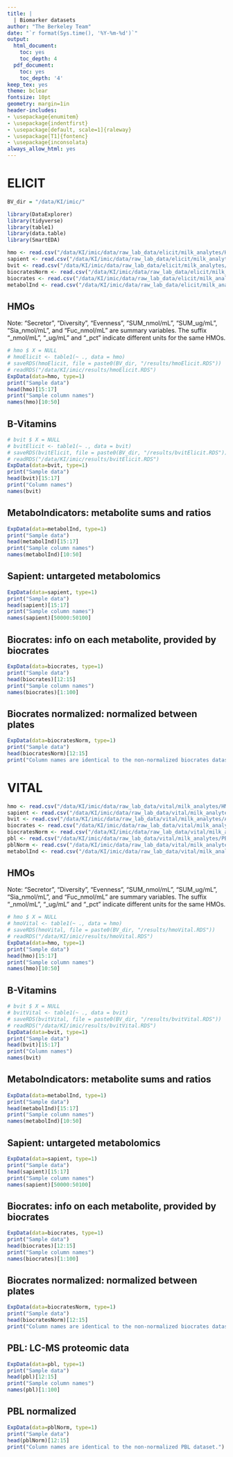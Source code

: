 ```yaml
---
title: |
  | Biomarker datasets
author: "The Berkeley Team"
date: "`r format(Sys.time(), '%Y-%m-%d')`"
output:
  html_document:
    toc: yes
    toc_depth: 4
  pdf_document:
    toc: yes
    toc_depth: '4'
keep_tex: yes
theme: bclear
fontsize: 10pt
geometry: margin=1in
header-includes:
- \usepackage{enumitem}
- \usepackage{indentfirst}
- \usepackage[default, scale=1]{raleway}
- \usepackage[T1]{fontenc}
- \usepackage{inconsolata}
always_allow_html: yes
---
```


# ELICIT
```r
BV_dir = "/data/KI/imic/"

library(DataExplorer)
library(tidyverse)
library(table1)
library(data.table)
library(SmartEDA)

hmo <- read.csv("/data/KI/imic/data/raw_lab_data/elicit/milk_analytes/HMO_ELICIT.csv")
sapient <- read.csv("/data/KI/imic/data/raw_lab_data/elicit/milk_analytes/Sapient_ELICIT.csv")
bvit <- read.csv("/data/KI/imic/data/raw_lab_data/elicit/milk_analytes/Allen_Bvit_ELICIT.csv")
biocratesNorm <- read.csv("/data/KI/imic/data/raw_lab_data/elicit/milk_analytes/Biocrates_ELICIT_Normalized_toALL_NS.csv")
biocrates <- read.csv("/data/KI/imic/data/raw_lab_data/elicit/milk_analytes/Biocrates_ELICIT_NOT_Normalized.csv")
metabolInd <- read.csv("/data/KI/imic/data/raw_lab_data/elicit/milk_analytes/MetaboIndicators/Biocrates_ELICIT_Normalized_MetaboINDICATOR.csv")
```

## HMOs
Note: “Secretor”, “Diversity”, “Evenness”, “SUM_nmol/mL”, “SUM_ug/mL”, “Sia_nmol/mL”, and “Fuc_nmol/mL” are summary variables. The suffix “_nmol/mL”, “_ug/mL” and “_pct” indicate different units for the same HMOs.
```r
# hmo $ X = NULL
# hmoElicit <- table1(~ ., data = hmo)
# saveRDS(hmoElicit, file = paste0(BV_dir, "/results/hmoElicit.RDS"))
# readRDS("/data/KI/imic/results/hmoElicit.RDS")
ExpData(data=hmo, type=1)
print("Sample data")
head(hmo)[15:17]
print("Sample column names")
names(hmo)[10:50]
```

## B-Vitamins
```r
# bvit $ X = NULL
# bvitElicit <- table1(~ ., data = bvit)
# saveRDS(bvitElicit, file = paste0(BV_dir, "/results/bvitElicit.RDS"))
# readRDS("/data/KI/imic/results/bvitElicit.RDS")
ExpData(data=bvit, type=1)
print("Sample data")
head(bvit)[15:17]
print("Column names")
names(bvit)
```

## MetaboIndicators: metabolite sums and ratios
```r
ExpData(data=metabolInd, type=1)
print("Sample data")
head(metabolInd)[15:17]
print("Sample column names")
names(metabolInd)[10:50]
```

## Sapient: untargeted metabolomics
```r
ExpData(data=sapient, type=1)
print("Sample data")
head(sapient)[15:17]
print("Sample column names")
names(sapient)[50000:50100]
```

## Biocrates: info on each metabolite, provided by biocrates
```r
ExpData(data=biocrates, type=1)
print("Sample data")
head(biocrates)[12:15]
print("Sample column names")
names(biocrates)[1:100]
```

## Biocrates normalized: normalized between plates
```r
ExpData(data=biocratesNorm, type=1)
print("Sample data")
head(biocratesNorm)[12:15]
print("Column names are identical to the non-normalized biocrates dataset.")
```

# VITAL
```r
hmo <- read.csv("/data/KI/imic/data/raw_lab_data/vital/milk_analytes/HMO_VITAL.csv")
sapient <- read.csv("/data/KI/imic/data/raw_lab_data/vital/milk_analytes/Sapient_VITAL.csv")
bvit <- read.csv("/data/KI/imic/data/raw_lab_data/vital/milk_analytes/Allen_Bvit_VITAL.csv")
biocrates <- read.csv("/data/KI/imic/data/raw_lab_data/vital/milk_analytes/Biocrates_VITAL_NOT_Normalized.csv")
biocratesNorm <- read.csv("/data/KI/imic/data/raw_lab_data/vital/milk_analytes/Biocrates_VITAL_Normalized_toALL_NS.csv")
pbl <- read.csv("/data/KI/imic/data/raw_lab_data/vital/milk_analytes/PBL_VITAL_NOT_Normalized.csv")
pblNorm <- read.csv("/data/KI/imic/data/raw_lab_data/vital/milk_analytes/PBL_VITAL_Normalized.csv")
metabolInd <- read.csv("/data/KI/imic/data/raw_lab_data/vital/milk_analytes/MetaboIndicators/Biocrates_VITAL_Normalized_MetaboINDICATOR.csv")
```

## HMOs
Note: “Secretor”, “Diversity”, “Evenness”, “SUM_nmol/mL”, “SUM_ug/mL”, “Sia_nmol/mL”, and “Fuc_nmol/mL” are summary variables. The suffix “_nmol/mL”, “_ug/mL” and “_pct” indicate different units for the same HMOs.
```r
# hmo $ X = NULL
# hmoVital <- table1(~ ., data = hmo)
# saveRDS(hmoVital, file = paste0(BV_dir, "/results/hmoVital.RDS"))
# readRDS("/data/KI/imic/results/hmoVital.RDS")
ExpData(data=hmo, type=1)
print("Sample data")
head(hmo)[15:17]
print("Sample column names")
names(hmo)[10:50]
```

## B-Vitamins
```r
# bvit $ X = NULL
# bvitVital <- table1(~ ., data = bvit)
# saveRDS(bvitVital, file = paste0(BV_dir, "/results/bvitVital.RDS"))
# readRDS("/data/KI/imic/results/bvitVital.RDS")
ExpData(data=bvit, type=1)
print("Sample data")
head(bvit)[15:17]
print("Column names")
names(bvit)
```

## MetaboIndicators: metabolite sums and ratios
```r
ExpData(data=metabolInd, type=1)
print("Sample data")
head(metabolInd)[15:17]
print("Sample column names")
names(metabolInd)[10:50]
```

## Sapient: untargeted metabolomics
```r
ExpData(data=sapient, type=1)
print("Sample data")
head(sapient)[15:17]
print("Sample column names")
names(sapient)[50000:50100]
```

## Biocrates: info on each metabolite, provided by biocrates
```r
ExpData(data=biocrates, type=1)
print("Sample data")
head(biocrates)[12:15]
print("Sample column names")
names(biocrates)[1:100]
```

## Biocrates normalized: normalized between plates
```r
ExpData(data=biocratesNorm, type=1)
print("Sample data")
head(biocratesNorm)[12:15]
print("Column names are identical to the non-normalized biocrates dataset.")
```

## PBL: LC-MS proteomic data
```r
ExpData(data=pbl, type=1)
print("Sample data")
head(pbl)[12:15]
print("Sample column names")
names(pbl)[1:100]
```

## PBL normalized
```r
ExpData(data=pblNorm, type=1)
print("Sample data")
head(pblNorm)[12:15]
print("Column names are identical to the non-normalized PBL dataset.")
```











